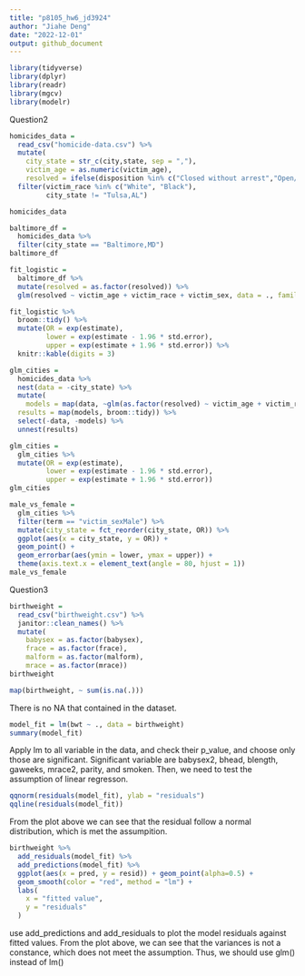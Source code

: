 ```yaml
---
title: "p8105_hw6_jd3924"
author: "Jiahe Deng"
date: "2022-12-01"
output: github_document
---
```


```r
library(tidyverse)
library(dplyr)
library(readr)
library(mgcv)
library(modelr)
```
Question2
```r
homicides_data = 
  read_csv("homicide-data.csv") %>%
  mutate(
    city_state = str_c(city,state, sep = ","),
    victim_age = as.numeric(victim_age),
    resolved = ifelse(disposition %in% c("Closed without arrest","Open/No arrest"), "unsolved","solved")) %>%
  filter(victim_race %in% c("White", "Black"),
         city_state != "Tulsa,AL")

homicides_data
```
```r
baltimore_df = 
  homicides_data %>%
  filter(city_state == "Baltimore,MD")
baltimore_df
```
```r
fit_logistic = 
  baltimore_df %>% 
  mutate(resolved = as.factor(resolved)) %>%
  glm(resolved ~ victim_age + victim_race + victim_sex, data = ., family = binomial())

fit_logistic %>% 
  broom::tidy() %>% 
  mutate(OR = exp(estimate),
         lower = exp(estimate - 1.96 * std.error),
         upper = exp(estimate + 1.96 * std.error)) %>%
  knitr::kable(digits = 3)
```


```r
glm_cities = 
  homicides_data %>%
  nest(data = -city_state) %>%
  mutate(
    models = map(data, ~glm(as.factor(resolved) ~ victim_age + victim_race + victim_sex, data = .x, family = binomial())),
  results = map(models, broom::tidy)) %>% 
  select(-data, -models) %>% 
  unnest(results)

glm_cities = 
  glm_cities %>% 
  mutate(OR = exp(estimate),
         lower = exp(estimate - 1.96 * std.error),
         upper = exp(estimate + 1.96 * std.error))
glm_cities
```

```r
male_vs_female = 
  glm_cities %>%
  filter(term == "victim_sexMale") %>%
  mutate(city_state = fct_reorder(city_state, OR)) %>%
  ggplot(aes(x = city_state, y = OR)) +
  geom_point() + 
  geom_errorbar(aes(ymin = lower, ymax = upper)) + 
  theme(axis.text.x = element_text(angle = 80, hjust = 1))
male_vs_female
```
Question3
```r
birthweight = 
  read_csv("birthweight.csv") %>%
  janitor::clean_names() %>%
  mutate(
    babysex = as.factor(babysex),
    frace = as.factor(frace),
    malform = as.factor(malform),
    mrace = as.factor(mrace))
birthweight
```
```r
map(birthweight, ~ sum(is.na(.)))
```
There is no NA that contained in the dataset. 
```r
model_fit = lm(bwt ~ ., data = birthweight)
summary(model_fit)
```
Apply lm to all variable in the data, and check their p_value, and choose only those are significant. 
Significant variable are babysex2, bhead, blength, gaweeks, mrace2, parity, and smoken.
Then, we need to test the assumption of linear regresson.
```r
qqnorm(residuals(model_fit), ylab = "residuals")
qqline(residuals(model_fit))
```
From the plot above we can see that the residual follow a normal distribution, which is met the assumpition. 
```r
birthweight %>%
  add_residuals(model_fit) %>%
  add_predictions(model_fit) %>%
  ggplot(aes(x = pred, y = resid)) + geom_point(alpha=0.5) +
  geom_smooth(color = "red", method = "lm") +
  labs(
    x = "fitted value",
    y = "residuals"
  )
```
use add_predictions and add_residuals to plot the model residuals against fitted values. From the plot above, we can see that the variances is not a constance, which does not meet the assumption. Thus, we should use glm() instead of lm()


